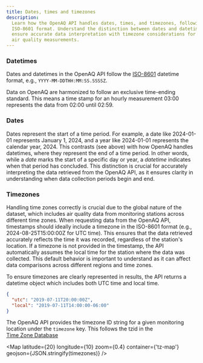 ```yaml
---
title: Dates, times and timezones
description:
  Learn how the OpenAQ API handles dates, times, and timezones, following the
  ISO-8601 format. Understand the distinction between dates and datetimes, and
  ensure accurate data interpretation with timezone considerations for global
  air quality measurements.
---
```



### Datetimes

Dates and datetimes in the OpenAQ API follow the <a href="/"
target="_blank" rel="noopener noreferrer" style="display: inline-flex;">ISO-8601<Icon name="external"/></a> datetime
format, e.g., `YYYY-MM-DDTHH:MM:SS.SSSSZ`.

Data on OpenAQ are harmonized to follow an exclusive time-ending standard. This
means a time stamp for an hourly measurement 03:00 represents the data from
02:00 until 02:59.

### Dates

Dates represent the start of a time period. For example, a date like 2024-01-01
represents January 1, 2024, and a year like 2024-01-01 represents the calendar
year, 2024. This contrasts (see above) with how OpenAQ handles datetimes, where
they represent the end of a time period. In other words, while a _date_ marks
the start of a specific day or year, a _datetime_ indicates when that period has
concluded. This distinction is crucial for accurately interpreting the data
retrieved from the OpenAQ API, as it ensures clarity in understanding when data
collection periods begin and end.

### Timezones

Handling time zones correctly is crucial due to the global nature of the
dataset, which includes air quality data from monitoring stations across
different time zones. When requesting data from the OpenAQ API, timestamps
should ideally include a timezone in the ISO-8601 format (e.g.,
2024-08-25T15:00:00Z for UTC time). This ensures that the data retrieved
accurately reflects the time it was recorded, regardless of the station's
location. If a timezone is not provided in the timestamp, the API automatically
assumes the local time for the station where the data was collected. This
default behavior is important to understand as it can affect data comparisons
across different regions and time zones.

To ensure timezones are clearly represented in results, the API returns a
datetime object which includes both UTC time and local time.

```json
{
  "utc": "2019-07-11T20:00:00Z",
  "local": "2019-07-11T14:00:00-06:00"
}
```

The OpenAQ API provides the timezone ID string for a given monitoring location
under the `timezone` key. This follows the tzid in the <a href="https://www.iana.org/time-zones" target="_blank" rel="noopener noreferrer" style="display:inline-flex;">Time Zone Database <Icon name="external" /></a>


<Map
  latitude={20}
  longitude={10}
  zoom={0.4}
  container={'tz-map'}
  geojson={JSON.stringify(timezones)}
/>
